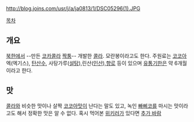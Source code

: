 http://blog.joins.com/usr/j/a/ja0813/1/DSC05296(1).JPG


[[목차]]
== 개요 ==
[[북한]]에서 --만든 [[코카콜라]] [[짝퉁]]-- 개발한 [[콜라]]. 모란봉이라고도 한다. 주원료는 [[코코아]] 엑(엑기스), [[탄산수]], 사탕가루([[설탕]]),린산([[인산]]),[[향로]] 등이 있으며 [[유통기한]]은 약 6개월이라고 한다.

== 맛 ==
[[콜라]]와 비슷한 맛이나 살짝 [[코코아]]맛이 난다는 말도 있고, 녹인 [[빠삐코]]를 마시는 맛이라고도 해서 정확한 맛은 알 수 없다. 혹시 먹어본 [[위키러]]가 있다면 [[추가 바람]]
